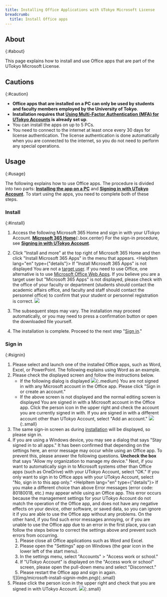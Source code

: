 ```yaml
---
title: Installing Office Applications with UTokyo Microsoft License
breadcrumb:
  title: Install Office apps
---
```



## About
{:#about}

This page explains how to install and use Office apps that are part of the UTokyo Microsoft License.

## Cautions
{:#caution}

- **Office apps that are installed on a PC can only be used by students and faculty members employed by the University of Tokyo**.
- **Installation requires that [Using Multi-Factor Authentication (MFA) for UTokyo Accounts](/en/utokyo_account/mfa/) is already set up**.
- You can install the apps on up to 5 PCs.
- You need to connect to the internet at least once every 30 days for license authentication. The license authentication is done automatically when you are connected to the internet, so you do not need to perform any special operations.

## Usage
{:#usage}

The following explains how to use Office apps. The procedure is divided into two parts: **[Installing the app on a PC](#install)** and **[Signing in with UTokyo Account](#signin)**. To start using the apps, you need to complete both of these steps.

### Install
{:#install}

1. Access the following Microsoft 365 Home and sign in with your UTokyo Account.
  **[Microsoft 365 Home](https://portal.office.com/?auth=2)**{:.box.center}
  For the sign-in procedure, see **[Signing in with UTokyo Account](#signin)**.
1. Click "Install and more" at the top right of Microsoft 365 Home and then click "Install Microsoft 365 Apps" in the menu that appears.
    <HelpItem lang="en" type={"details"}>
    <Fragment slot="problem">If "Install Microsoft 365 Apps" is not displayed</Fragment>
    <Fragment slot="solution">You are not a [target user](#caution). If you need to use Office, one alternative is to use [Microsoft Office Web Apps](.././#office_web).
    If you believe you are a target user but "Microsoft 365 Apps" is not displayed, please check with the office of your faculty or department (students should contact the academic affairs office, and faculty and staff should contact the personnel office) to confirm that your student or personnel registration is correct.</Fragment>
    </HelpItem>
    ![](img/microsoft-install-install-download.png)

1. The subsequent steps may vary. The installation may proceed automatically, or you may need to press a confirmation button or open the downloaded file yourself.
1. The installation is complete. Proceed to the next step "[Sign in](#signin)."

### Sign in
{:#signin}

1. Please select and launch one of the installed Office apps, such as Word, Excel, or PowerPoint. The following explains using Word as an example.
1. Please check the displayed screen and follow the instructions below.
    - If the following dialog is displayed
      ![](img/microsoft-install-signin-new.png){:.medium}
      You are not signed in with any Microsoft account in the Office app. Please click "Sign in or create an account."
    - If the above screen is not displayed and the normal editing screen is displayed
      You are signed in with a Microsoft account in the Office app. Click the person icon in the upper right and check the account you are currently signed in with. If you are signed in with a different account other than UTokyo Account, select "Add an account."
      ![](img/microsoft-install-signin-switch.png){:.small}
1. The same sign-in screen as during [installation](#install) will be displayed, so please sign in.
1. If you are using a Windows device, you may see a dialog that says "Stay signed in to all apps." It has been confirmed that depending on the settings here, an error message may occur while using an Office app. To prevent this, please answer the following questions.
    **Uncheck the box** that says "Allow my organization to manage my device." Next, if you want to automatically sign in to Microsoft systems other than Office apps (such as OneDrive) with your UTokyo Account, select "OK." If you only want to sign in to Office apps with your UTokyo Account, select "No, sign in to this app only."
    <HelpItem lang="en" type={"details"}>
    <Fragment slot="problem">If you make a different choice than above</Fragment>
    <Fragment slot="solution">Error messages (error code: 80180018, etc.) may appear while using an Office app. This error occurs because the management settings for your UTokyo Account do not match the operation of the Office app, and does not have any negative effects on your device, other software, or saved data, so you can ignore it if you are able to use the Office app without any problems. On the other hand, if you find such error messages annoying, or if you are unable to use the Office app due to an error in the first place, you can follow the steps below to correct the settings above and prevent such errors from occurring.</Fragment>
    1. Please close all Office applications such as Word and Excel.
    1. Please open the "Settings" app on Windows (the gear icon in the lower left of the start menu).
    1. In the settings menu, select "Accounts" > "Access work or school."
    1. If "UTokyo Account" is displayed on the "Access work or school" screen, please open the pull-down menu and select "Disconnect."
    1. Please restart the Office app and sign in again.
    </HelpItem>
    ![](img/microsoft-install-signin-mdm.png){:.small}
1. Please click the person icon in the upper right and check that you are signed in with UTokyo Account.
    ![](img/microsoft-install-signin-confirm.png){:.small}
